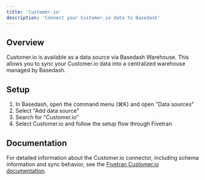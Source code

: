 ```yaml
---
title: 'Customer.io'
description: 'Connect your Customer.io data to Basedash'
---
```


## Overview

Customer.io is available as a data source via Basedash Warehouse. This allows you to sync your Customer.io data into a centralized warehouse managed by Basedash.

## Setup

1. In Basedash, open the command menu (⌘K) and open "Data sources"
2. Select "Add data source"
3. Search for "Customer.io"
4. Select Customer.io and follow the setup flow through Fivetran

## Documentation

For detailed information about the Customer.io connector, including schema information and sync behavior, see the [Fivetran Customer.io documentation](https://fivetran.com/docs/connectors/applications/customer.io).
